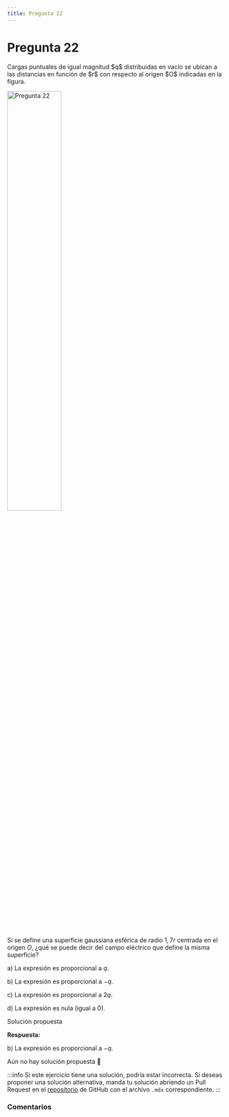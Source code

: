 ```yaml
---
title: Pregunta 22
---
```



# Pregunta 22

<div className="exercise">
Cargas puntuales de igual magnitud $q$ distribuidas en vacío se ubican a las distancias en función de $r$ con respecto al origen $O$ indicadas en la figura.

<Image
  src="science/electromagnetism/exercises/2024-2/p22/image.png"
  alt="Pregunta 22"
  width="50%"
/>

Si se define una superficie gaussiana esférica de radio $1,7 r$ centrada en el origen $O$, ¿qué se puede decir del campo eléctrico que define la misma superficie?

a) La expresión es proporcional a $q$.

b) La expresión es proporcional a $-q$.

c) La expresión es proporcional a $2 q$.

d) La expresión es nula (igual a 0).
</div>

<MDXDetails>
<summary>Solución propuesta</summary>

<div className="exercise">

**Respuesta:**

b) La expresión es proporcional a $-q$.

Aún no hay solución propuesta 🥲
</div>

:::info
Si este ejercicio tiene una solución, podría estar incorrecta. Si deseas proponer una solución alternativa, manda tu solución abriendo
un Pull Request en el [repositorio](https://github.com/crow-rojas/apuntes-fundamentals/pulls) de GitHub con el archivo
`.mdx` correspondiente.
:::

</MDXDetails>

### Comentarios

<Disqus
  url="https://crow-rojas.github.io/apuntes-fundamentals/docs/science/electromagnetism/exercises/2024-2/p22"
  identifier="docs/science/electromagnetism/exercises/2024-2/p22"
  title="2024-2 Electricidad y Magnetismo - Pregunta 22"
/>
